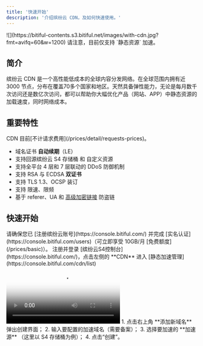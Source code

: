 ```yaml
---
title: '快速开始'
description: '介绍缤纷云 CDN，及如何快速使用。'
---
```

<Frame>![](https://bitiful-contents.s3.bitiful.net/images/with-cdn.jpg?fmt=avifq=60&w=1200)</Frame>

<Warn>
请注意，目前仅支持 `静态资源` 加速。
</Warn>

## 简介
缤纷云 CDN 是一个高性能低成本的全球内容分发网络。在全球范围内拥有近 3000 节点，分布在覆盖70多个国家和地区。天然具备弹性能力，无论是每月数千次访问还是数亿次访问，都可以帮助你大幅优化产品（网站、APP）中静态资源的加载速度，同时网络成本。

## 重要特性

<Tip>
CDN 目前[不计请求费用](/prices/detail/requests-prices)。
</Tip>

- 域名证书 **自动续期**（LE）
- 支持回源缤纷云 S4 存储桶 和 自定义资源
- 支持全平台 4 层和 7 层联动的 DDoS 防御机制
- 支持 RSA 与 ECDSA **双证书**
- 支持 TLS 1.3、OCSP 装订
- 支持 限速、限频
- 基于 referer、UA 和 [高级加密链接](/best-practice/token-link) 防盗链

## 快速开始

<Tip>
请确保您已 [注册缤纷云账号](https://console.bitiful.com/) 并完成 [实名认证](https://console.bitiful.com/users)（可立即享受 10GB/月 [免费额度](/prices/basic)）。
</Tip>

<Steps>
  <Step title="注册/登录">
    注册并登录 [缤纷云S4控制台](https://console.bitiful.com/)，点击左侧的 **CDN** 进入 [静态加速管理](https://console.bitiful.com/cdn/list)
  </Step>
  <Step title="创建加速项目">
  <Frame>
    <video
        autoplay
        controls
        className="w-full aspect-video"
        poster="https://bitiful-contents.s3.bitiful.net/images/create-bucket-cdn-fast.mp4?frame=1&w=1280"
        src="https://bitiful-contents.s3.bitiful.net/images/create-bucket-cdn-fast.mp4"
    ></video></Frame>
    1. 点击右上角 **添加新域名** 弹出创建界面；
    2. 输入要配置的加速域名（需要备案）；
    3. 选择要加速的 **加速源** （这里以 S4 存储桶为例）；
    4. 点击“创建”。
  </Step>
</Steps>
